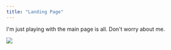 ```yaml
---
title: "Landing Page"
---
```


I'm just playing with the main page is all. Don't worry about me.

![](https://i1.wp.com/tctgaming.com/wp-content/uploads/2018/03/TCTwoooooo.png?resize=700%2C706&ssl=1)